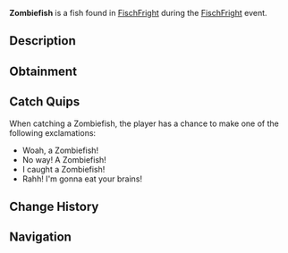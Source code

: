 {{FishInfobox
|image          = Zombiefish.png
|rarity         = Limited
|event          = FischFright
|sea            = First Sea
|location       = [[FischFright]]
|sublocation    = 
|sources        = Fishing Rod
|radar_location = 
|xp             = 400
|weather        = Clear
|time           = 
|season         = Winter
|bait           = Flakes
|base_weight    = 3
|base_value     = 200
|weight_range   = 1.5
|base_chance    = 10
|base_resil     = 50
}}
'''Zombiefish''' is a {{Rarity|Limited}} fish found in [[FischFright]] during the [[FischFright]] event.

== Description ==
{{Description|Once a lifeless fish drifting to the surface, the Zombiefish was struck by lightning and brought back to life. Now reanimated, it prowls the waters during FischFright, haunting the tides with its undead presence.|Bestiary Entry}}

== Obtainment ==
{{Description|Only can be caught during FischFright.|Bestiary Hint}}
{{Fish Availability|
FischFright/Frightful Pool
|top_rods      = 
Leviathan's Fang Rod\34435.41\52982.75;
Krampus's Rod\33467.53\38156.02;
Magma Rod\31975.65\36454.87;
Trident Rod\31046.87\50674.45;
Ethereal Prism Rod\29706.27\40557.5;
Flimsy Rod\28027.4\45369.97;
Training Rod\27416.94\61807.33;
Buddy Bond Rod\21791.6\27564.71;
Free Spirit Rod\29520.14\48182.55;
Lucky Rod\19485.84\32309.46;
No-Life Rod\29155.26\42004.47;
Seraphic Rod\28983.55\40881.3;
Rod Of The Forgotten Fang\27166.17\38847.6;
Challenger's Rod\26542.81\38657.58;
Rod Of The Exalted One\25567.73\38338.5;
Rod Of The Depths\24544.29\37673.48;
Zeus Rod\24345.76\36868.8;
Verdant Shear Rod\24029.27\36081.25;
Blazebringer Rod\23112.92\37105.57;
Depthseeker Rod\22113.32\35780.28;
Volcanic Rod\20366.22\33241.59;
Avalanche Rod\20364.27\33398.18;
Steady Rod\8714.64\11519.79
|recommended   = Trident Rod
}}

== Catch Quips ==
When catching a Zombiefish, the player has a chance to make one of the following exclamations:
* Woah, a Zombiefish!
* No way! A Zombiefish!
* I caught a Zombiefish!
* Rahh! I'm gonna eat your brains!

== Change History ==
{{Change History|{{subst:Current Version}}}}

== Navigation ==
{{Fish Navbox|FischFright}}
